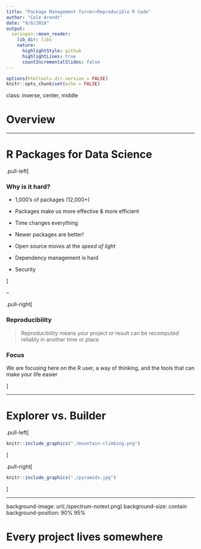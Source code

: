 ```yaml
---
title: "Package Management for<br>Reproducible R Code"
author: "Cole Arendt"
date: "9/8/2018"
output:
  xaringan::moon_reader:
    lib_dir: libs
    nature:
      highlightStyle: github
      highlightLines: true
      countIncrementalSlides: false
---
```


```r
options(htmltools.dir.version = FALSE)
knitr::opts_chunk$set(echo = FALSE)
```


class: inverse, center, middle

# Overview

---

# R Packages for Data Science

.pull-left[

### Why is it hard?

- 1,000's of packages (12,000+)

- Packages make us more effective & more efficient

- Time changes everything

- Newer packages are better!

- Open source moves at the *speed of light*

- Dependency management is hard

- Security

]

--

.pull-right[


### Reproducibility 

> Reproducibility means your project or result
> can be recomputed reliably in another time or place

### Focus

We are focusing here on the R user, a way of thinking,
and the tools that can make your life easier

]

---

# Explorer vs. Builder

.pull-left[ 
```r
knitr::include_graphics("./mountain-climbing.png")
```
]

.pull-right[

```r
knitr::include_graphics("./pyramids.jpg")
```
]

---

background-image: url(./spectrum-notext.png)
background-size: contain
background-position: 90% 95%

# Every project lives somewhere

